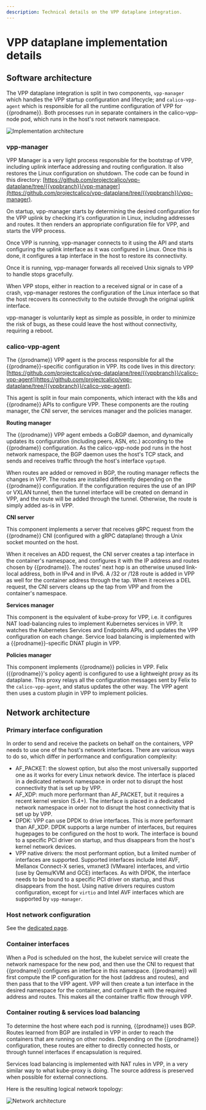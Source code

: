 ```yaml
---
description: Technical details on the VPP dataplane integration.
---
```


# VPP dataplane implementation details

## Software architecture

The VPP dataplane integration is split in two components, `vpp-manager` which handles the VPP startup configuration and lifecycle; and `calico-vpp-agent` which is responsible for all the runtime configuration of VPP for {{prodname}}. Both processes run in separate containers in the calico-vpp-node pod, which runs in the host's root network namespace.

![Implementation architecture](/img/calico/vpp-soft-arch.svg)

### vpp-manager

VPP Manager is a very light process responsible for the bootstrap of VPP, including uplink interface addressing and routing configuration. It also restores the Linux configuration on shutdown. The code can be found in this directory: [https://github.com/projectcalico/vpp-dataplane/tree/{{vppbranch}}/vpp-manager](https://github.com/projectcalico/vpp-dataplane/tree/{{vppbranch}}/vpp-manager).

On startup, vpp-manager starts by determining the desired configuration for the VPP uplink by checking it's configuration in Linux, including addresses and routes. It then renders an appropriate configuration file for VPP, and starts the VPP process.

Once VPP is running, vpp-manager connects to it using the API and starts configuring the uplink interface as it was configured in Linux. Once this is done, it configures a tap interface in the host to restore its connectivity.

Once it is running, vpp-manager forwards all received Unix signals to VPP to handle stops gracefully.

When VPP stops, either in reaction to a received signal or in case of a crash, vpp-manager restores the configuration of the Linux interface so that the host recovers its connectivity to the outside through the original uplink interface.

vpp-manager is voluntarily kept as simple as possible, in order to minimize the risk of bugs, as these could leave the host without connectivity, requiring a reboot.

### calico-vpp-agent

The {{prodname}} VPP agent is the process responsible for all the {{prodname}}-specific configuration in VPP. Its code lives in this directory: [https://github.com/projectcalico/vpp-dataplane/tree/{{vppbranch}}/calico-vpp-agent](https://github.com/projectcalico/vpp-dataplane/tree/{{vppbranch}}/calico-vpp-agent).

This agent is split in four main components, which interact with the k8s and {{prodname}} APIs to configure VPP. These components are the routing manager, the CNI server, the services manager and the policies manager.

**Routing manager**

The {{prodname}} VPP agent embeds a GoBGP daemon, and dynamically updates its configuration (including peers, ASN, etc.) according to the {{prodname}} configuration. As the calico-vpp-node pod runs in the host network namespace, the BGP daemon uses the host's TCP stack, and sends and receives traffic through the host's interface `vpptap0`.

When routes are added or removed in BGP, the routing manager reflects the changes in VPP. The routes are installed differently depending on the {{prodname}} configuration. If the configuration requires the use of an IPIP or VXLAN tunnel, then the tunnel interface will be created on demand in VPP, and the route will be added through the tunnel. Otherwise, the route is simply added as-is in VPP.

**CNI server**

This component implements a server that receives gRPC request from the {{prodname}} CNI (configured with a gRPC dataplane) through a Unix socket mounted on the host.

When it receives an ADD request, the CNI server creates a tap interface in the container's namespace, and configures it with the IP address and routes chosen by {{prodname}}. The routes' next hop is an otherwise unused link-local address, both in IPv4 and in IPv6. A /32 or /128 route is added in VPP as well for the container address through the tap. When it receives a DEL request, the CNI servers cleans up the tap from VPP and from the container's namespace.

**Services manager**

This component is the equivalent of kube-proxy for VPP, i.e. it configures NAT load-balancing rules to implement Kubernetes services in VPP. It watches the Kubernetes Services and Endpoints APIs, and updates the VPP configuration on each change. Service load balancing is implemented with a {{prodname}}-specific DNAT plugin in VPP.

**Policies manager**

This component implements {{prodname}} policies in VPP. Felix ({{prodname}}'s policy agent) is configured to use a lightweight proxy as its dataplane. This proxy relays all the configuration messages sent by Felix to the `calico-vpp-agent`, and status updates the other way. The VPP agent then uses a custom plugin in VPP to implement policies.

## Network architecture

### Primary interface configuration

In order to send and receive the packets on behalf on the containers, VPP needs to use one of the host's network interfaces. There are various ways to do so, which differ in performance and configuration complexity:

- AF_PACKET: the slowest option, but also the most universally supported one as it works for every Linux network device. The interface is placed in a dedicated network namespace in order not to disrupt the host connectivity that is set up by VPP.
- AF_XDP: much more performant than AF_PACKET, but it requires a recent kernel version (5.4+). The interface is placed in a dedicated network namespace in order not to disrupt the host connectivity that is set up by VPP.
- DPDK: VPP can use DPDK to drive interfaces. This is more performant than AF_XDP. DPDK supports a large number of interfaces, but requires hugepages to be configured on the host to work. The interface is bound to a specific PCI driver on startup, and thus disappears from the host's kernel network devices.
- VPP native drivers: the most performant option, but a limited number of interfaces are supported. Supported interfaces include Intel AVF, Mellanox Connect-X series, vmxnet3 (VMware) interfaces, and virtio (use by Qemu/KVM and GCE) interfaces. As with DPDK, the interface needs to be bound to a specific PCI driver on startup, and thus disappears from the host. Using native drivers requires custom configuration, except for `virtio` and Intel AVF interfaces which are supported by `vpp-manager`.

### Host network configuration

See the [dedicated page](host-network.mdx).

### Container interfaces

When a Pod is scheduled on the host, the kubelet service will create the network namespace for the new pod, and then use the CNI to request that {{prodname}} configures an interface in this namespace. {{prodname}} will first compute the IP configuration for the host (address and routes), and then pass that to the VPP agent. VPP will then create a tun interface in the desired namespace for the container, and configure it with the required address and routes. This makes all the container traffic flow through VPP.

### Container routing & services load balancing

To determine the host where each pod is running, {{prodname}} uses BGP. Routes learned from BGP are installed in VPP in order to reach the containers that are running on other nodes. Depending on the {{prodname}} configuration, these routes are either to directly connected hosts, or through tunnel interfaces if encapsulation is required.

Services load balancing is implemented with NAT rules in VPP, in a very similar way to what kube-proxy is doing. The source address is preserved when possible for external connections.

Here is the resulting logical network topology:

![Network architecture](/img/calico/vpp-net-arch.svg)
